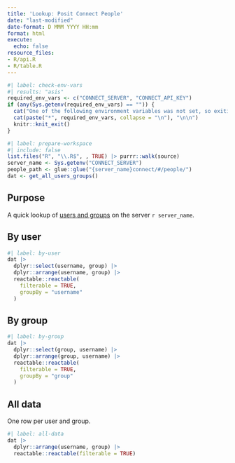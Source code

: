 ---
title: 'Lookup: Posit Connect People'
date: "last-modified"
date-format: D MMM YYYY HH:mm
format: html
execute:
  echo: false
resource_files:
- R/api.R
- R/table.R
---

```{r}
#| label: check-env-vars
#| results: "asis"
required_env_vars <- c("CONNECT_SERVER", "CONNECT_API_KEY")
if (any(Sys.getenv(required_env_vars) == "")) {
  cat("One of the following environment variables was not set, so exiting \n\n")
  cat(paste("*", required_env_vars, collapse = "\n"), "\n\n")
  knitr::knit_exit() 
}
```

```{r}
#| label: prepare-workspace
#| include: false
list.files("R", "\\.R$", , TRUE) |> purrr::walk(source)
server_name <- Sys.getenv("CONNECT_SERVER")
people_path <- glue::glue("{server_name}connect/#/people/")
dat <- get_all_users_groups()
```

## Purpose

A quick lookup of [users and groups](`r people_path`) on the server `r server_name`.

## By user

```{r}
#| label: by-user
dat |>
  dplyr::select(username, group) |> 
  dplyr::arrange(username, group) |> 
  reactable::reactable(
    filterable = TRUE,
    groupBy = "username"
  )
```

## By group

```{r}
#| label: by-group
dat |>
  dplyr::select(group, username) |> 
  dplyr::arrange(group, username) |> 
  reactable::reactable(
    filterable = TRUE,
    groupBy = "group"
  )
```

## All data

One row per user and group.

```{r}
#| label: all-data
dat |>
  dplyr::arrange(username, group) |> 
  reactable::reactable(filterable = TRUE)
```
